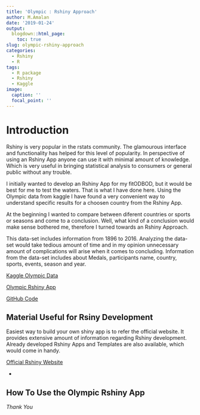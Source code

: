 ```yaml
---
title: 'Olympic : Rshiny Approach'
author: M.Amalan
date: '2019-01-24'
output: 
  blogdown::html_page:
    toc: true
slug: olympic-rshiny-approach
categories:
  - Rshiny
  - R
tags:
  - R package
  - Rshiny
  - Kaggle
image:
  caption: ''
  focal_point: ''
---
```


# Introduction 

Rshiny is very popular in the rstats community. The glamourous interface and functionality
has helped for this level of popularity. In perspective of using an Rshiny App anyone can
use it with minimal amount of knowledge. Which is very useful in bringing statistical
analysis to consumers or general public without any trouble. 

I initially wanted to develop an Rshiny App for my fitODBOD, but it would be best
for me to test the waters. That is what I have done here. Using the Olympic data 
from kaggle I have found a very convenient way to understand specific results
for a choosen country from the Rshiny App.

At the beginning I wanted to compare between diferent countries or sports or seasons
and come to a conclusion. Well, what kind of a conclusion would make sense bothered me,
therefore I turned towards an Rshiny Approach. 

This data-set includes information from 1896 to 2016. Analyzing the data-set would take 
tedious amount of time and in my opinion unnecessary amount of complications will arise 
when it comes to concluding. Information from the data-set includes about Medals, 
participants name, country, sports, events, season and year. 

[Kaggle Olympic Data](https://www.kaggle.com/heesoo37/120-years-of-olympic-history-athletes-and-results/home)

[Olympic Rshiny App](https://amalan-con-stat.shinyapps.io/olympic/)

[GitHub Code](https://github.com/Amalan-ConStat/Olympic-Data-Rshiny-)

## Material Useful for Rsiny Development

Easiest way to build your own shiny app is to refer the official website. It provides 
extensive amount of information regarding Rshiny development. Already developed Rshiny 
Apps and Templates are also available, which would come in handy. 

[Official Rshiny Website](https://shiny.rstudio.com/)

* 

## How To Use the Olympic Rshiny App 


*Thank You* 